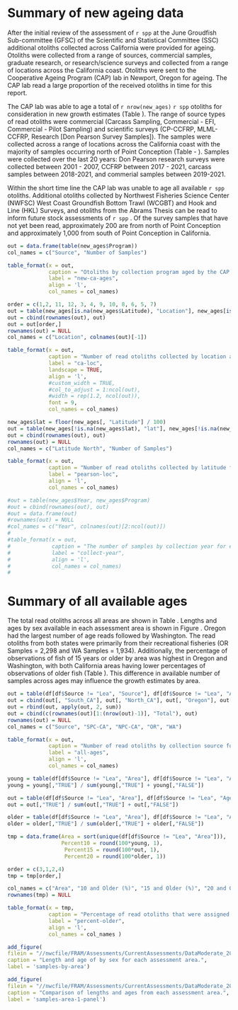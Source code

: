 
# Summary of new ageing data

After the initial review of the assessment of `r spp` at the June Groudfish Sub-committee (GFSC) of the Scientific and Statistical Committee (SSC) additional otoliths collected across California were provided for ageing.  Otoliths were collected from a range of sources, commercial samples, graduate research, or research/science surveys and collected from a range of locations across the California coast.  Otoliths were sent to the Cooperative Ageing Program (CAP) lab in Newport, Oregon for ageing.  The CAP lab read a large proportion of the received otoliths in time for this report.   

The CAP lab was able to age a total of `r nrow(new_ages)` `r spp` otoliths for consideration in new growth estimates (Table \ref{tab:new-ca-ages}). The range of source types of read otoliths were commercial (Carcass Sampling, Commercial - EFI, Commercial - Pilot Sampling) and scientific surveys (CP-CCFRP, MLML-CCFRP, Research [Don Pearson Survey Samples]).   The samples were collected across a range of locations across the California coast with the majority of samples occurring north of Point Conception (Table \ref{tab:ca-loc} - \ref{tab:pearson-loc}). Samples were collected over the last 20 years: Don Pearson research surveys were collected between 2001 - 2007, CCFRP between 2017 - 2021, carcass samples between 2018-2021, and commerial samples between 2019-2021. 

Within the short time line the CAP lab was unable to age all available `r spp` otoliths.  Additional otoliths collected by Northwest Fisheries Science Center (NWFSC) West Coast Groundfish Bottom Trawl (WCGBT) and Hook and Line (HKL) Surveys, and  otoliths from the Abrams Thesis can be read to inform future stock assessments of `r spp` . Of the survey samples that have not yet been read, approximately 200 are from north of Point Conception and approximately 1,000 from south of Point Conception in California. 

```r

out = data.frame(table(new_ages$Program))
col_names = c("Source", "Number of Samples")

table_format(x = out,
             caption = "Otoliths by collection program aged by the CAP lab.",
             label = "new-ca-ages",
             align = 'l',
             col_names = col_names)

```


```r
order = c(1,2, 11, 12, 3, 4, 9, 10, 8, 6, 5, 7)
out = table(new_ages[is.na(new_ages$Latitude), "Location"], new_ages[is.na(new_ages$Latitude), "Program"])
out = cbind(rownames(out), out)
out = out[order,]
rownames(out) = NULL
col_names = c("Location", colnames(out)[-1])

table_format(x = out,
             caption = "Number of read otoliths collected by location and sampling program.",
             label = "ca-loc",
             landscape = TRUE,
             align = 'l',
             #custom_width = TRUE,
             #col_to_adjust = 1:ncol(out),
             #width = rep(1.2, ncol(out)),
             font = 9,
             col_names = col_names)

```

```r

new_ages$lat = floor(new_ages[, "Latitude"] / 100)
out = table(new_ages[!is.na(new_ages$lat), "lat"], new_ages[!is.na(new_ages$lat), "Program"])
out = cbind(rownames(out), out)
rownames(out) = NULL
col_names = c("Latitude North", "Number of Samples")

table_format(x = out,
             caption = "Number of read otoliths collected by latitude from the Don Pearson Research surveys.",
             label = "pearson-loc",
             align = 'l',
             col_names = col_names)

```


```r

#out = table(new_ages$Year, new_ages$Program)
#out = cbind(rownames(out), out)
#out = data.frame(out)
#rownames(out) = NULL
#col_names = c("Year", colnames(out)[2:ncol(out)])
#
#table_format(x = out,
#             caption = "The number of samples by collection year for each program.", 
#             label = "collect-year",
#             align = 'l',
#             col_names = col_names)
#
```


# Summary of all available ages

The total read otoliths across all areas are shown in Table \ref{tab:all-ages}.  Lengths and ages by sex available in each assessment area is shown in Figure \ref{fig:samples-by-area}. Oregon had the largest number of age reads followed by Washington.  The read otoliths from both states were primarily from their recreational fisheries (OR Samples = 2,298 and WA Samples = 1,934). Additionally, the percentage of observations of fish of 15 years or older by area was highest in Oregon and Washington, with both California areas having lower percentages of observations of older fish (Table \ref{tab:percent-older}). This difference in available number of samples across ages may influence the growth estimates by area.


```r


out = table(df[df$Source != "Lea", "Source"], df[df$Source != "Lea", "Area"])
out = cbind(out[, "South_CA"], out[, "North_CA"], out[, "Oregon"], out[,"Washington"])
out = rbind(out, apply(out, 2, sum))
out = cbind(c(rownames(out)[1:(nrow(out)-1)], "Total"), out)
rownames(out) = NULL
col_names = c("Source", "SPC-CA", "NPC-CA", "OR", "WA")

table_format(x = out,
             caption = "Number of read otoliths by collection source for each assessment area (CA-SPC: Califonia south of Point Conception, CA-NPC: California north of Point Conception, OR: Oregon, WA: Washington).",
             label = "all-ages",
             align = 'l',
             col_names = col_names)

```


```r
young = table(df[df$Source != "Lea", "Area"], df[df$Source != "Lea", "Age"] >= 10)
young = young[,"TRUE"] / sum(young[,"TRUE"] + young[,"FALSE"])

out = table(df[df$Source != "Lea", "Area"], df[df$Source != "Lea", "Age"] >= 15)
out = out[,"TRUE"] / sum(out[,"TRUE"] + out[,"FALSE"])

older = table(df[df$Source != "Lea", "Area"], df[df$Source != "Lea", "Age"] >= 20)
older = older[,"TRUE"] / sum(older[,"TRUE"] + older[,"FALSE"])

tmp = data.frame(Area = sort(unique(df[df$Source != "Lea", "Area"])), 
                 Percent10 = round(100*young, 1),
                  Percent15 = round(100*out, 1),
                  Percent20 = round(100*older, 1))

order = c(3,1,2,4)
tmp = tmp[order,]

col_names = c("Area", "10 and Older (%)", "15 and Older (%)", "20 and Older (%)")
rownames(tmp) = NULL

table_format(x = tmp,
             caption = "Percentage of read otoliths that were assigned an age of 10, 15, or 20 and older by each area.",
             label = "percent-older",
             align = 'l',
             col_names = col_names )

```

```r
add_figure(
filein = "//nwcfile/FRAM/Assessments/CurrentAssessments/DataModerate_2021/copper_rockfish/data/biology/plots/all_areas_growth_mop-up.png", 
caption = "Length and age of by sex for each assessment area.",
label = 'samples-by-area')
```

```r
add_figure(
filein = "//nwcfile/FRAM/Assessments/CurrentAssessments/DataModerate_2021/copper_rockfish/data/biology/plots/data_by_area_mop-up.png", 
caption = "Comparison of lengths and ages from each assessment area.",
label = 'samples-area-1-panel')
```



\clearpage